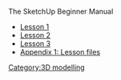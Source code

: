 The SketchUp Beginner Manual
* [[SketchUp Beginner Manual 1|Lesson 1]]
* [[SketchUp Beginner Manual 2|Lesson 2]]
* [[SketchUp Beginner Manual 3|Lesson 3]]
* [[SketchUp Beginner Manual 4|Appendix 1: Lesson files]]

[[Category:3D modelling]]